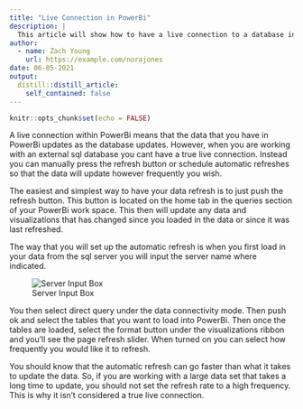 ```yaml
---
title: "Live Connection in PowerBi"
description: |
  This article will show how to have a live connection to a database in PowerBi.
author:
  - name: Zach Young
    url: https://example.com/norajones
date: 06-05-2021
output:
  distill::distill_article:
    self_contained: false
---
```



```r
knitr::opts_chunk$set(echo = FALSE)
```

A live connection within PowerBi means that the data that you have in PowerBi updates as the database updates. However, when you are working with an external sql database you cant have a true live connection. Instead you can manually press the refresh button or schedule automatic refreshes so that the data will update however frequently you wish. 

The easiest and simplest way to have your data refresh is to just push the refresh button. This button is located on the home tab in the queries section of your PowerBi work space. This then will update any data and visualizations that has changed since you loaded in the data or since it was last refreshed. 

The way that you will set up the automatic refresh is when you first load in your data from the sql server you will input the server name where indicated.

![Server Input Box](Spring2021/Senior_Project/SQLserver_input.PNG)

You then select direct query under the data connectivity mode. Then push ok and select the tables that you want to load into PowerBi. Then once the tables are loaded, select the format button under the visualizations ribbon and you'll see the page refresh slider. When turned on you can select how frequently you would like it to refresh. 

You should know that the automatic refresh can go faster than what it takes to update the data. So, if you are working with a large data set that takes a long time to update, you should not set the refresh rate to a high frequency. This is why it isn't considered a true live connection. 

